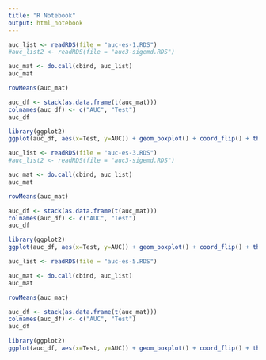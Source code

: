 ```yaml
---
title: "R Notebook"
output: html_notebook
---
```


```r
auc_list <- readRDS(file = "auc-es-1.RDS")
#auc_list2 <- readRDS(file = "auc3-sigemd.RDS")

auc_mat <- do.call(cbind, auc_list)
auc_mat

rowMeans(auc_mat)

auc_df <- stack(as.data.frame(t(auc_mat)))
colnames(auc_df) <- c("AUC", "Test")
auc_df

library(ggplot2)
ggplot(auc_df, aes(x=Test, y=AUC)) + geom_boxplot() + coord_flip() + theme_classic()
```
```r
auc_list <- readRDS(file = "auc-es-3.RDS")
#auc_list2 <- readRDS(file = "auc3-sigemd.RDS")

auc_mat <- do.call(cbind, auc_list)
auc_mat

rowMeans(auc_mat)

auc_df <- stack(as.data.frame(t(auc_mat)))
colnames(auc_df) <- c("AUC", "Test")
auc_df

library(ggplot2)
ggplot(auc_df, aes(x=Test, y=AUC)) + geom_boxplot() + coord_flip() + theme_classic()
```
```r
auc_list <- readRDS(file = "auc-es-5.RDS")

auc_mat <- do.call(cbind, auc_list)
auc_mat

rowMeans(auc_mat)

auc_df <- stack(as.data.frame(t(auc_mat)))
colnames(auc_df) <- c("AUC", "Test")
auc_df

library(ggplot2)
ggplot(auc_df, aes(x=Test, y=AUC)) + geom_boxplot() + coord_flip() + theme_classic()
```